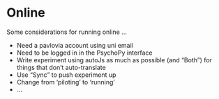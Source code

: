 # Online

Some considerations for running online ...

* Need a pavlovia account using uni email
* Need to be logged in in the PsychoPy interface
* Write experiment using autoJs as much as possible (and "Both") for things that don't auto-translate
* Use "Sync" to push experiment up
* Change from 'piloting' to 'running'
* ...